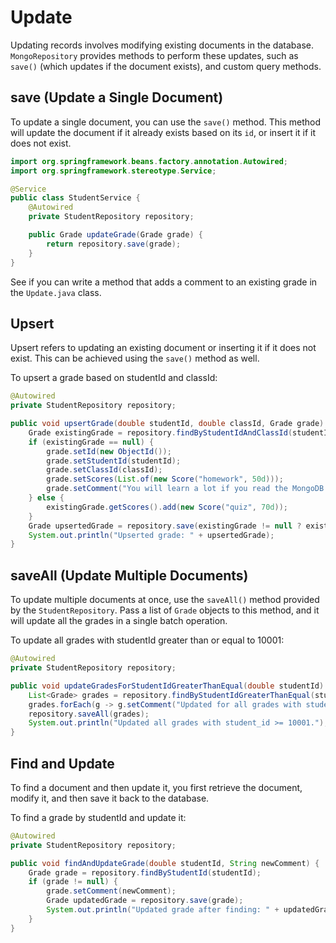 # Update
Updating records involves modifying existing documents in the database. `MongoRepository` provides 
methods to perform these updates, such as `save()` (which updates if the document exists), and custom query methods.

## save (Update a Single Document)
To update a single document, you can use the `save()` method. This method will update the document if it already 
exists based on its `id`, or insert it if it does not exist.

```java
import org.springframework.beans.factory.annotation.Autowired;
import org.springframework.stereotype.Service;

@Service
public class StudentService {
    @Autowired
    private StudentRepository repository;

    public Grade updateGrade(Grade grade) {
        return repository.save(grade);
    }
}
```

See if you can write a method that adds a comment to an existing grade in the `Update.java` class.

## Upsert
Upsert refers to updating an existing document or inserting it if it does not exist. This can be achieved using the `save()` method as well.

To upsert a grade based on studentId and classId:

```java
@Autowired
private StudentRepository repository;

public void upsertGrade(double studentId, double classId, Grade grade) {
    Grade existingGrade = repository.findByStudentIdAndClassId(studentId, classId);
    if (existingGrade == null) {
        grade.setId(new ObjectId());
        grade.setStudentId(studentId);
        grade.setClassId(classId);
        grade.setScores(List.of(new Score("homework", 50d)));
        grade.setComment("You will learn a lot if you read the MongoDB blog!");
    } else {
        existingGrade.getScores().add(new Score("quiz", 70d));
    }
    Grade upsertedGrade = repository.save(existingGrade != null ? existingGrade : grade);
    System.out.println("Upserted grade: " + upsertedGrade);
}
```

## saveAll (Update Multiple Documents)
To update multiple documents at once, use the `saveAll()` method provided by the `StudentRepository`. 
Pass a list of `Grade` objects to this method, and it will update all the grades in a single batch operation.

To update all grades with studentId greater than or equal to 10001:

```java
@Autowired
private StudentRepository repository;

public void updateGradesForStudentIdGreaterThanEqual(double studentId) {
    List<Grade> grades = repository.findByStudentIdGreaterThanEqual(studentId);
    grades.forEach(g -> g.setComment("Updated for all grades with student_id >= 10001"));
    repository.saveAll(grades);
    System.out.println("Updated all grades with student_id >= 10001.");
}
```

## Find and Update
To find a document and then update it, you first retrieve the document, modify it, and then save it back to the database.

To find a grade by studentId and update it:

```java
@Autowired
private StudentRepository repository;

public void findAndUpdateGrade(double studentId, String newComment) {
    Grade grade = repository.findByStudentId(studentId);
    if (grade != null) {
        grade.setComment(newComment);
        Grade updatedGrade = repository.save(grade);
        System.out.println("Updated grade after finding: " + updatedGrade);
    }
}
```